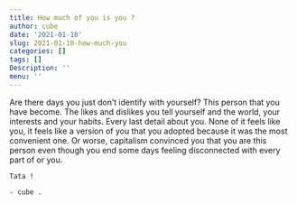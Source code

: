 ```yaml
---
title: How much of you is you ?
author: cube
date: '2021-01-10'
slug: 2021-01-10-how-much-you
categories: []
tags: []
Description: ''
menu: ''
---
```


Are there days you just don't identify with yourself? This person that you have become. The likes and dislikes you tell yourself and the world, your interests and your habits. Every last detail about you. None of it feels like you, it feels like a version of you that you adopted because it was the most convenient one. Or worse, capitalism convinced you that you are this person even though you end some days feeling disconnected with every part of or you.

`Tata !`

`- cube .`

